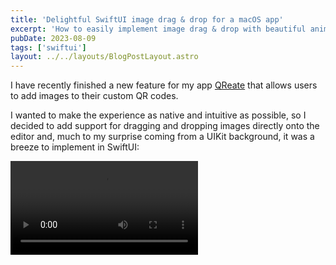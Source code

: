 ```yaml
---
title: 'Delightful SwiftUI image drag & drop for a macOS app'
excerpt: 'How to easily implement image drag & drop with beautiful animations in a SwiftUI app'
pubDate: 2023-08-09
tags: ['swiftui']
layout: ../../layouts/BlogPostLayout.astro
---
```



I have recently finished a new feature for my app [QReate](https://testflight.apple.com/join/B5D8pm9C) that allows users to add images to their custom QR codes.

I wanted to make the experience as native and intuitive as possible, so I decided to add support for dragging and dropping images directly onto the editor and, much to my surprise coming from a UIKit background, it was a breeze to implement in SwiftUI:

<Video src="/assets/posts/qreate-drag-and-drop/finished.mp4" />

## The view

The view I added support for dragging and dropping images to is simple and acts as a canvas for the QR code the user is creating:

```swift:QRCodeCanvas.swift
import SwiftUI

struct QRCodeCanvas: View {
    @Binding var qrCode: QRCodeModel

    var body: some View {
        QRCodeView(qrCode: $qrCode)
    }
}
```

## Adding support for dragging and dropping

Adding support for dragging and dropping images onto a SwiftUI view is rather simple. You just need to add a view modifier, specify the file types (`UTTypes`) you'd like to support (in this case just `.image`) and provide a closure that will be called when the user drops an image onto the view.

We will also create a `@State` property to keep track of whether the user is currently dragging an image over the view or not so that we can update our UI accordingly:

```swift:QRCodeCanvas.swift
import SwiftUI
import QRCode

struct QRCodeCanvas: View {
    @Binding var qrCode: QRCodeModel
    @State private var isTargeted: Bool = false

    var body: some View {
        QRCodeView(qrCode: $qrCode)
            .onDrop(of: [.image], isTargeted: $isTargeted, perform: { providers in
                return true
            })
    }
}
```

While we are already supporting dragging and dropping images onto the view, we are not making it clear to the user that such a feature is available:

<Video src="/assets/posts/qreate-drag-and-drop/no-feedback.mp4" />

## Updating the UI

Let's now provide an overlay that is only shown when the `isTargeted` property is set to `true`.

To make things look as smooth as possible, we will also add a view modifier to animate any changes to the view affected by the `isTargeted` property:

```swift:QRCodeCanvas.swift
import SwiftUI

struct QRCodeCanvas: View {
    @Binding var qrCode: QRCodeModel
    @State private var isTargeted: Bool = false

    var body: some View {
        QRCodeView(qrCode: $qrCode)
            .onDrop(of: [.image], isTargeted: $isTargeted, perform: { providers in
                return true
            })
            .overlay {
                if isTargeted {
                    ZStack {
                        Color.black.opacity(0.7)

                        VStack(spacing: 8) {
                            Image(systemName: "plus.circle.fill")
                                .font(.system(size: 60))
                            Text("Drop your image here...")
                        }
                        .font(.largeTitle)
                        .fontWeight(.heavy)
                        .foregroundColor(.white)
                        .frame(maxWidth: 250)
                        .multilineTextAlignment(.center)
                    }
                }
            }
            .animation(.default, value: isTargeted)
    }
}
```

When we next run the app and drag an image over the view, we should see the following:

<Video src="/assets/posts/qreate-drag-and-drop/overlay.mp4" />

## Hadling a drop

Last but not least, we need to do something whenever the user drops an image onto the view.

In the closure we provide to the `onDrop` view modifier, we need to make sure we can get the first provider from the closure's parameter and then load the data representation for the `.image` type. We can then initialise an `NSImage` instance with that data and assign it to the QR code model so it displays on top of the QR code.

```swift:QRCodeCanvas.swift
import SwiftUI
import QRCode

struct QRCodeCanvas: View {
    @Binding var qrCode: QRCodeModel
    @State private var isTargeted: Bool = false

    var body: some View {
        QRCodeView(qrCode: $qrCode)
            .onDrop(of: [.image], isTargeted: $isTargeted, perform: { providers in
                guard let provider = providers.first else { return false }

                _ = provider.loadDataRepresentation(for: .image) { data, error in
                    if error == nil, let data {
                        DispatchQueue.main.async {
                            qrCode.image.image = NSImage(data: data)
                        }
                    }
                }

                return true
            })
            .overlay {
                if isTargeted {
                    ZStack {
                        Color.black.opacity(0.7)

                        VStack(spacing: 8) {
                            Image(systemName: "plus.circle.fill")
                                .font(.system(size: 60))
                            Text("Drop your image here...")
                        }
                        .font(.largeTitle)
                        .fontWeight(.heavy)
                        .foregroundColor(.white)
                        .frame(maxWidth: 250)
                        .multilineTextAlignment(.center)
                    }
                }
            }
            .animation(.default, value: isTargeted)
    }
}
```

And with that, we are done! We can now drag and drop images onto our view and they will be shown on top of the QR code. 🎉

<Video src="/assets/posts/qreate-drag-and-drop/finished.mp4" />
